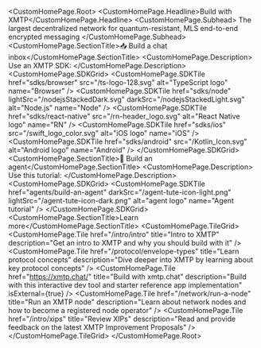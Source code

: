 
<CustomHomePage.Root>
   <CustomHomePage.Headline>Build with XMTP</CustomHomePage.Headline>
   <CustomHomePage.Subhead>
      The largest decentralized network for quantum-resistant, MLS end-to-end encrypted messaging
   </CustomHomePage.Subhead>
   <CustomHomePage.SectionTitle>📥 Build a chat inbox</CustomHomePage.SectionTitle>
   <CustomHomePage.Description>
      Use an XMTP SDK:
   </CustomHomePage.Description>
   <CustomHomePage.SDKGrid>
      <CustomHomePage.SDKTile href="sdks/browser" src="/ts-logo-128.svg" alt="TypeScript logo" name="Browser" />
      <CustomHomePage.SDKTile href="sdks/node" lightSrc="/nodejsStackedDark.svg" darkSrc="/nodejsStackedLight.svg" alt="Node.js" name="Node" />
      <CustomHomePage.SDKTile href="sdks/react-native" src="/rn-header_logo.svg" alt="React Native logo" name="RN" />
      <CustomHomePage.SDKTile href="sdks/ios" src="/swift_logo_color.svg" alt="iOS logo" name="iOS" />
      <CustomHomePage.SDKTile href="sdks/android" src="/Kotlin_Icon.svg" alt="Android logo" name="Android" />
   </CustomHomePage.SDKGrid>
   <CustomHomePage.SectionTitle>🤖 Build an agent</CustomHomePage.SectionTitle>
      <CustomHomePage.Description>
         Use this tutorial:
      </CustomHomePage.Description>
   <CustomHomePage.SDKGrid>
      <CustomHomePage.SDKTile href="agents/build-an-agent" darkSrc="/agent-tute-icon-light.png" lightSrc="/agent-tute-icon-dark.png" alt="agent logo" name="Agent tutorial" />
   </CustomHomePage.SDKGrid>
   <CustomHomePage.SectionTitle>Learn more</CustomHomePage.SectionTitle>
   <CustomHomePage.TileGrid>
      <CustomHomePage.Tile
         href="/intro/intro"
         title="Intro to XMTP"
         description="Get an intro to XMTP and why you should build with it"
         />
      <CustomHomePage.Tile
         href="/protocol/envelope-types"
         title="Learn protocol concepts"
         description="Dive deeper into XMTP by learning about key protocol concepts"
         />
      <CustomHomePage.Tile
         href="https://xmtp.chat/"
         title="Build with xmtp.chat"
         description="Build with this interactive dev tool and starter reference app implementation"
         isExternal={true}
         />
      <CustomHomePage.Tile
         href="/network/run-a-node"
         title="Run an XMTP node"
         description="Learn about network nodes and how to become a registered node operator"
         />
      <CustomHomePage.Tile
         href="/intro/xips"
         title="Review XIPs"
         description="Read and provide feedback on the latest XMTP Improvement Proposals"
         />
   </CustomHomePage.TileGrid>
</CustomHomePage.Root>